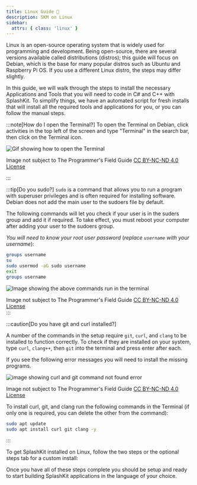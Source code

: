 ```yaml
---
title: Linux Guide 🐧
description: SKM on Linux
sidebar:
  attrs: { class: 'linux' }
---
```


Linux is an open-source operating system that is widely used for programming and development. Being open-source, there are several versions available called distributions (distros); this guide will focus on Debian, which is the base for many popular distros such as Ubuntu and Raspberry Pi OS. If you use a different Linux distro, the steps may differ slightly.

In this guide, we will walk through the steps to install the necessary Applications and Tools that you will need to code in C# and C++ with SplashKit. To simplify things, we have an automated script for fresh installs that will install all the required tools and applications for you, or you can follow the manual steps.

:::note[How do I open the Terminal?]
To open the Terminal on Debian, click activities in the top left of the screen and type "Terminal" in the search bar, then click on the Terminal icon.


![Gif showing how to open the Terminal](/gifs/setup-linux\OpenTerminal.gif)
<div class="caption">Image not subject to The Programmer's Field Guide <a href="https://creativecommons.org/licenses/by-nc-nd/4.0/">CC BY-NC-ND 4.0 License</a></div>

:::

:::tip[Do you sudo?]
`sudo` is a command that allows you to run a program with superuser privileges and is often required for installing software. Debian does not add the main user to the sudoers file by default.

The following commands will let you check if your user is in the suders group and add it if required. To take effect, you must reboot your computer after adding your user to the sudoers group.

*You will need to know your root user password* (*replace `username` with your username*):

```bash
groups username
su
sudo usermod -aG sudo username
exit
groups username
```

![Image showing the above commands run in the terminal](./src/assets/images/setup-linux/Setup_sudo.png)
<div class="caption">Image not subject to The Programmer's Field Guide <a href="https://creativecommons.org/licenses/by-nc-nd/4.0/">CC BY-NC-ND 4.0 License</a></div>
:::

:::caution[Do you have git and curl installed?]

A number of the commands in the setup require `git`, `curl`, and `clang` to be installed to function correctly. To check if they are installed on your system, type `curl`, `clang++`, then `git` into the terminal and press enter after each.

If you see the following error messages you will need to install the missing programs.

![image showing curl and git command not found error](./src/assets/images/setup-linux/curlGitNotFound.png)
<div class="caption">Image not subject to The Programmer's Field Guide <a href="https://creativecommons.org/licenses/by-nc-nd/4.0/">CC BY-NC-ND 4.0 License</a></div>

To install curl, git, and clang run the following commands in the Terminal (if only one is required, you can delete the other from the command):

```bash
sudo apt update
sudo apt install curl git clang -y
```

:::


To get SplashKit installed on Linux, follow the two steps or the optional steps tab for a custom install:


<CardGrid>
  <LinkCard
    title="Automated Steps"
    description="Step 1"
    href="/installation/linux/step-1/"
  />
  <LinkCard
    title="Manual Setup Steps"
    description="Step 2"
    href="/installation/linux/step-2/"
  />
  <LinkCard
    title="Optional Setup Steps"
    description="Step 3"
    href="/installation/linux/step-3/"
  />
</CardGrid>



Once you have all of these steps complete you should be setup and ready to
start building SplashKit applications in the language of your choice.
